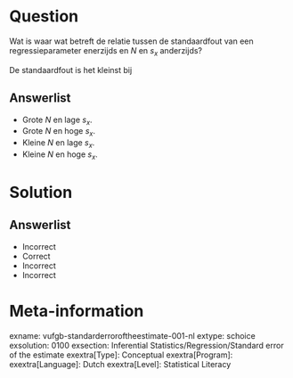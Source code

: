 Question
========

Wat is waar wat betreft de relatie tussen de standaardfout van een regressieparameter enerzijds en $N$ en $s_{x}$ anderzijds?

De standaardfout is het kleinst bij

  
Answerlist
----------
* Grote $N$ en lage $s_{x}$.
* Grote $N$ en hoge $s_{x}$.
* Kleine $N$ en lage $s_{x}$.
* Kleine $N$ en hoge $s_{x}$.


Solution
========

Answerlist
----------
* Incorrect
* Correct
* Incorrect
* Incorrect

Meta-information
================
exname: vufgb-standarderroroftheestimate-001-nl
extype: schoice
exsolution: 0100
exsection: Inferential Statistics/Regression/Standard error of the estimate
exextra[Type]: Conceptual
exextra[Program]: 
exextra[Language]: Dutch
exextra[Level]: Statistical Literacy
